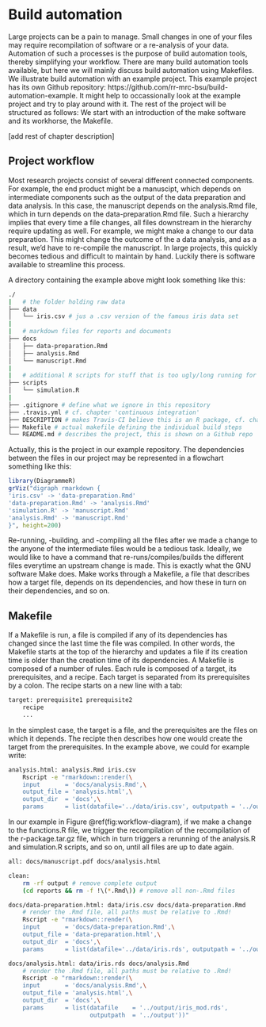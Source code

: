 # Build automation {#chptr-workflow-automation}

Large projects can be a pain to manage. Small changes in one of your files may
require recompilation of software or a re-analysis of your data.
Automation of such a processes is the purpose of build automation tools, thereby
simplifying your workflow. There are many build automation tools available, but
here we will mainly discuss build automation using Makefiles. We illustrate
build automation with an example project. This example project has its own 
Github repository: https://github.com/rr-mrc-bsu/build-automation-example. It
might help to occassionally look at the example project and try to play 
around with it. The rest of the project will be structured as follows: We start
with an introduction of the make software and its workhorse, the Makefile. 

[add rest of chapter description]

## Project workflow

Most research projects consist of several different connected components. 
For example, the end product might be a manuscipt, which depends on intermediate
components such as the output of the data preparation and data analysis. 
In this case, 
the manuscript depends on the analysis.Rmd file, which in turn depends on the
data-preparation.Rmd file. Such a hierarchy implies that every time a file
changes, all files 
downstream in the hierarchy require updating as well. For example, 
we might make a change to our data preparation. This might change the outcome 
of the a data analysis, and as a result, we'd have to re-compile the manuscript.
In large projects, this quickly becomes tedious
and difficult to maintain by hand. Luckily there is software available to 
streamline this process.

A directory containing the example above might look something like this:
```bash
./
|   # the folder holding raw data
├── data 
│   └── iris.csv # jus a .csv version of the famous iris data set
|   
|   # markdown files for reports and documents
├── docs
│   ├── data-preparation.Rmd
│   ├── analysis.Rmd
│   └── manuscript.Rmd
|
|   # additional R scripts for stuff that is too ugly/long running for .Rmd
├── scripts
│   └── simulation.R
|   
├── .gitignore # define what we ignore in this repository
├── .travis.yml # cf. chapter 'continuous integration'
├── DESCRIPTION # makes Travis-CI believe this is an R package, cf. chapter 'continuous integration'
├── Makefile # actual makefile defining the individual build steps
└── README.md # describes the project, this is shown on a Github repo
```
Actually, this is the project in our example repository. The dependencies 
between the files in our project may be represented in a flowchart something like this:
```r
library(DiagrammeR)
grViz("digraph rmarkdown {
'iris.csv' -> 'data-preparation.Rmd'
'data-preparation.Rmd' -> 'analysis.Rmd'
'simulation.R' -> 'manuscript.Rmd'
'analysis.Rmd' -> 'manuscript.Rmd'
}", height=200)
```

Re-running, -building, and -compiling all the files after we made a change to 
the anyone of the intermediate files would be a tedious task. Ideally, we would
like to have a command that re-runs/compiles/builds the different files 
everytime an upstream change is made. This is exactly what the GNU software Make
does. Make works through a Makefile, a file that describes how a target file,
depends on its dependencies, and how these in turn on their dependencies, and so
on. 

## Makefile
If a Makefile is run, a file is compiled if any of its dependencies has 
changed since the last time the file was compiled. In other words, the Makefile
starts at the top of the hierarchy and updates a file if its creation time is 
older than the creation time of its dependencies. A Makefile is composed of a 
number of rules. Each rule is composed of a target, its prerequisites, and a
recipe. Each target is separated from its prerequisites by a colon. The recipe
starts on a new line with a tab:
```bash
target: prerequisite1 prerequisite2
    recipe
    ...
```
In the simplest case, the target is a file, and the prerequisites are the files
on which it depends. The recipte then describes how one would create the target
from the prerequisites. In the example above, we could for example write:
```bash
analysis.html: analysis.Rmd iris.csv
    Rscript -e "rmarkdown::render(\
	input       = 'docs/analysis.Rmd',\
	output_file = 'analysis.html',\
	output_dir  = 'docs',\
	params      = list(datafile='../data/iris.csv', outputpath = '../output')"
```


In our example in Figure
\@ref(fig:workflow-diagram), if we make a change to the functions.R file, we
trigger the recompilation of the recompilation of the r-package.tar.gz file, 
which in turn triggers a rerunning of the analysis.R and simulation.R scripts,
and so on, until all files are up to date again.

```bash
all: docs/manuscript.pdf docs/analysis.html

clean:
	rm -rf output # remove complete output
	(cd reports && rm -f !\(*.Rmd\)) # remove all non-.Rmd files

docs/data-preparation.html: data/iris.csv docs/data-preparation.Rmd
	# render the .Rmd file, all paths must be relative to .Rmd!
	Rscript -e "rmarkdown::render(\
	input       = 'docs/data-preparation.Rmd',\
	output_file = 'data-preparation.html',\
	output_dir  = 'docs',\
	params      = list(datafile='../data/iris.rds', outputpath = '../output')"

docs/analysis.html: data/iris.rds docs/analysis.Rmd
	# render the .Rmd file, all paths must be relative to .Rmd!
	Rscript -e "rmarkdown::render(\
	input       = 'docs/analysis.Rmd',\
	output_file = 'analysis.html',\
	output_dir  = 'docs',\
	params      = list(datafile    = '../output/iris_mod.rds', 
	                   outputpath  = '../output'))"
```
